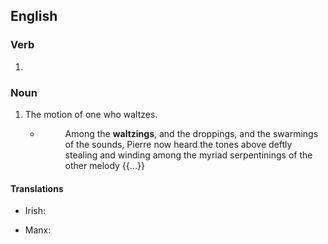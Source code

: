 ==English==

===Verb===
{{head|en|present participle}}

# {{inflection of|waltz||pres|part|lang=en}}

===Noun===
{{en-noun}}

# The motion of one who waltzes.
#* {{w|Herman Melville}}
#*: Among the '''waltzings''', and the droppings, and the swarmings of the sounds, Pierre now heard the tones above deftly stealing and winding among the myriad serpentinings of the other melody {{...}}

====Translations====
{{trans-top|the motion of one who waltzes}}
* Irish: {{t|ga|válsáil|f}}
{{trans-mid}}
* Manx: {{t|gv|valsal|m}}
{{trans-bottom}}